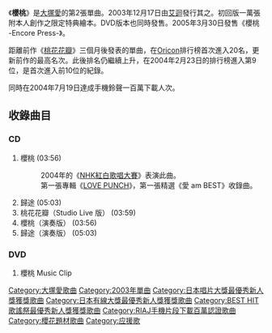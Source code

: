 {{Infobox song
| name       = 櫻桃<BR><small>さくらんぼ</small>
| type       = [[單曲|單曲]]
| artist     = [[大塚愛|大塚愛]]
| cover      = sakuranbo.jpg
<!-- 未知參數 | background = yellow -->
| released   = 2003年12月17日<BR>2005年3月30日（Encore Press）
| recorded   = 
| genre      = [[J-POP|J-POP]]
| length     = 21分57秒
| label      = [[avex_trax|avex trax]]
| A-side     = 櫻桃
| B-side     = 歸途
| writer     = [[大塚愛|愛]]
| from_album = [[LOVE_PUNCH|LOVE PUNCH]]
| producer   = 
| chart_position = *週榜第5位（[[Oricon公信榜|Oricon]]）
*2004年度年榜第12位（Oricon）
*週榜第4位（Encore Press）（Oricon）
| prev_title = [[桃花花瓣|桃花花瓣]]
| prev_year  = 2003
| next_title = [[愛撒嬌|愛撒嬌]]
| next_year  = 2004
}}
《'''櫻桃'''》是[[大塚愛|大塚愛]]的第2張單曲。2003年12月17日由[[艾迴|艾迴]]發行其之。初回版一萬張附本人創作之限定特典繪本。DVD版本也同時發售。2005年3月30日發售《櫻桃 -Encore Press-》。

距離前作《[[桃花花瓣|桃花花瓣]]》三個月後發表的單曲，在[[Oricon|Oricon]]排行榜首次進入20名，更新前作的最高名次。此後排名仍繼續上升，在2004年2月23日的排行榜進入第9位，是首次進入前10位的紀錄。

同時在2004年7月19日達成手機鈴聲一百萬下載人次。

==收錄曲目==
===CD===
#櫻桃 (03:56)
#:2004年的《[[紅白歌合戰|NHK紅白歌唱大賽]]》表演此曲。
#:第一張專輯《[[LOVE_PUNCH|LOVE PUNCH]]》，第一張精選《愛 am BEST》收錄曲。
#歸途 (05:03)  
#桃花花瓣（Studio Live 版） (03:59)
#櫻桃（演奏版） (03:56)
#歸途（演奏版） (05:03)

===DVD===
#櫻桃 Music Clip

{{大塚愛}}
{{日本唱片大獎最優秀新人獎}}
{{日本有線大獎最優秀新人獎}}
{{BEST HIT歌謠祭最優秀新人獎}}

{{single-stub}} 
{{DEFAULTSORT:Sakuranbo}}
[[Category:大塚愛歌曲|Category:大塚愛歌曲]]
[[Category:2003年單曲|Category:2003年單曲]]
[[Category:日本唱片大獎最優秀新人獎獲獎歌曲|Category:日本唱片大獎最優秀新人獎獲獎歌曲]]
[[Category:日本有線大獎最優秀新人獎獲獎歌曲|Category:日本有線大獎最優秀新人獎獲獎歌曲]]
[[Category:BEST_HIT歌謠祭最優秀新人獎獲獎歌曲|Category:BEST HIT歌謠祭最優秀新人獎獲獎歌曲]]
[[Category:RIAJ手機片段下載百萬認證歌曲|Category:RIAJ手機片段下載百萬認證歌曲]]
[[Category:櫻花題材歌曲|Category:櫻花題材歌曲]]
[[Category:应援歌|Category:应援歌]]